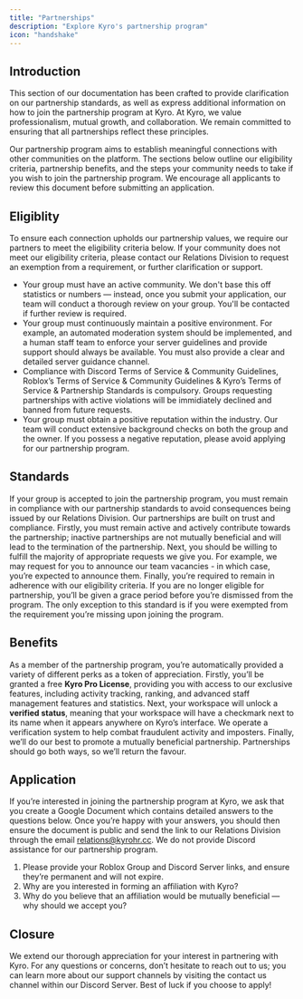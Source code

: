 ```yaml
---
title: "Partnerships"
description: "Explore Kyro's partnership program"
icon: "handshake"
---
```


## Introduction

This section of our documentation has been crafted to provide clarification on our partnership standards, as well as express additional information on how to join the partnership program at Kyro. At Kyro, we value professionalism, mutual growth, and collaboration. We remain committed to ensuring that all partnerships reflect these principles.

Our partnership program aims to establish meaningful connections with other communities on the platform. The sections below outline our eligibility criteria, partnership benefits, and the steps your community needs to take if you wish to join the partnership program. We encourage all applicants to review this document before submitting an application.

## Eligiblity

To ensure each connection upholds our partnership values, we require our partners to meet the eligibility criteria below. If your community does not meet our eligibility criteria, please contact our Relations Division to request an exemption from a requirement, or further clarification or support.

- Your group must have an active community. We don't base this off statistics or numbers — instead, once you submit your application, our team will conduct a thorough review on your group. You'll be contacted if further review is required.
- Your group must continuously maintain a positive environment. For example, an automated moderation system should be implemented, and a human staff team to enforce your server guidelines and provide support should always be available. You must also provide a clear and detailed server guidance channel.
- Compliance with Discord Terms of Service & Community Guidelines, Roblox’s Terms of Service & Community Guidelines & Kyro’s Terms of Service & Partnership Standards is compulsory. Groups requesting partnerships with active violations will be immidiately declined and banned from future requests.
- Your group must obtain a positive reputation within the industry. Our team will conduct extensive background checks on both the group and the owner. If you possess a negative reputation, please avoid applying for our partnership program.

## Standards

If your group is accepted to join the partnership program, you must remain in compliance with our partnership standards to avoid consequences being issued by our Relations Division. Our partnerships are built on trust and compliance. Firstly, you must remain active and actively contribute towards the partnership; inactive partnerships are not mutually beneficial and will lead to the termination of the partnership.  Next, you should be willing to fulfill the majority of appropriate requests we give you. For example, we may request for you to announce our team vacancies - in which case, you’re expected to announce them. Finally, you’re required to remain in adherence with our eligibility criteria. If you are no longer eligible for partnership, you’ll be given a grace period before you’re dismissed from the program. The only exception to this standard is if you were exempted from the requirement you’re missing upon joining the program.

## Benefits

As a member of the partnership program, you’re automatically provided a variety of different perks as a token of appreciation. Firstly, you’ll be granted a free **Kyro Pro License**, providing you with access to our exclusive features, including activity tracking, ranking, and advanced staff management features and statistics. Next, your workspace will unlock a **verified status**, meaning that your workspace will have a checkmark next to its name when it appears anywhere on Kyro’s interface. We operate a verification system to help combat fraudulent activity and imposters. Finally, we’ll do our best to promote a mutually beneficial partnership. Partnerships should go both ways, so we’ll return the favour.

## Application

If you’re interested in joining the partnership program at Kyro, we ask that you create a Google Document which contains detailed answers to the questions below. Once you’re happy with your answers, you should then ensure the document is public and send the link to our Relations Division through the email relations@kyrohr.cc. We do not provide Discord assistance for our partnership program.

1. Please provide your Roblox Group and Discord Server links, and ensure they’re permanent and will not expire.
2. Why are you interested in forming an affiliation with Kyro?
3. Why do you believe that an affiliation would be mutually beneficial — why should we accept you?

## Closure

We extend our thorough appreciation for your interest in partnering with Kyro. For any questions or concerns, don’t hesitate to reach out to us; you can learn more about our support channels by visiting the contact us channel within our Discord Server. Best of luck if you choose to apply!
